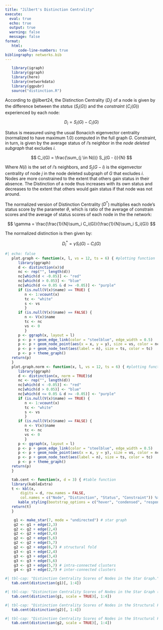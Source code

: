 ```yaml
---
title: "Jilbert's Distinction Centrality"
execute: 
  eval: true
  echo: true
  output: true
  warning: false
  message: false
format: 
   html:
      code-line-numbers: true
bibliography: networks.bib
---
```


```r
   library(igraph)
   library(ggraph)
   library(here)
   library(networkdata)
   library(ggpubr)
   source("distinction.R")
```


According to @jilbert24, the Distinction Centrality ($D_i$) of a node is given by the difference between the *status* ($S_i(G)$) and the *constraint* ($C_i(G)$) experienced by each node:

$$
   D_i = S_i(G)  - C_i(G)
$$

Status is measured using the usual Bonacich eigenvector centrality (normalized to have maximum 1.0) computed in the full graph $G$. Constraint, in turn, is given by the average status of $i$'s neighbor in the *node deleted subgraph* that excludes $i$. 

$$
C_i(G) = \frac{\sum_{j \in N(i)} S_j(G - i)}{N} 
$$

Where $N(i)$ is the set of $i$'s neighbors, and $S_j(G -i)$ is the eigenvector centrality of node $j$ in the node deleted subgraph of $G$ that excludes $i$. Nodes are more constrained to the extent that others gain status in their absence. The Distinction of a node thus increases with its own status and decreases to the extent that others would gain status if that node was not around.

The normalized version of Distinction Centrality ($D^*$) multiplies each node's status score by the parameter $\theta$, which is ratio of the average of constrain scores and the average of status scores of each node in the the network:

$$
\gamma = \frac{\frac{1}{N}\sum_i C_i(G)}{\frac{1}{N}\sum_i S_i(G)}
$$

The normalized distinction is then given by:

$$
D^*_i = \gamma S_i(G)  - C_i(G)
$$

```r
#| echo: false
   plot.graph <- function(x, l, vs = 12, ts = 6) { #plotting function
      library(ggraph)
      d <- distinction(x)$d
      nc <- rep("", length(d))
      nc[which(d < -0.05)] <- "red"
      nc[which(d > 0.05)] <- "blue"
      nc[which(d <= 0.05 & d >= -0.05)] <- "purple"
      if (is.null(V(x)$name) == TRUE) {
         n <- 1:vcount(x)
         tc <- "white"
         s <- vs
         }
      if (is.null(V(x)$name) == FALSE) {
         n <- V(x)$name
         tc <- nc
         vs <- 0
         }
      p <- ggraph(x, layout = l)
      p <- p + geom_edge_link(color = "steelblue", edge_width = 0.5)
      p <- p + geom_node_point(aes(x = x, y = y), size = vs, color = nc) 
      p <- p + geom_node_text(aes(label = n), size = ts, color = tc)
      p <- p + theme_graph() 
   return(p)
   }
   plot.graph.norm <- function(x, l, vs = 12, ts = 6) { #plotting function
      library(ggraph)
      d <- distinction(x, norm = TRUE)$d
      nc <- rep("", length(d))
      nc[which(d < -0.05)] <- "red"
      nc[which(d > 0.05)] <- "blue"
      nc[which(d <= 0.05 & d >= -0.05)] <- "purple"
      if (is.null(V(x)$name) == TRUE) {
         n <- 1:vcount(x)
         tc <- "white"
         s <- vs
         }
      if (is.null(V(x)$name) == FALSE) {
         n <- V(x)$name
         tc <- nc
         vs <- 0
         }
      p <- ggraph(x, layout = l)
      p <- p + geom_edge_link(color = "steelblue", edge_width = 0.5)
      p <- p + geom_node_point(aes(x = x, y = y), size = vs, color = nc) 
      p <- p + geom_node_text(aes(label = n), size = ts, color = tc)
      p <- p + theme_graph() 
   return(p)
   }

   tab.cent <- function(x, d = 3) { #table function
   library(kableExtra)
   t <- kbl(x, 
       digits = d, row.names = FALSE,
       col.names = c("Node", "Distinction", "Status", "Constraint")) %>% 
      kable_styling(bootstrap_options = c("hover", "condensed", "responsive"))
   return(t)
   }
```

```r
    g1 <- make_star(7, mode = "undirected") # star graph
    g2 <- g1 + edge(2,3)
    g2 <- g2 + edge(2,4)
    g2 <- g2 + edge(3,4)
    g2 <- g2 + edge(5,6)
    g2 <- g2 + edge(5,7)
    g2 <- g2 + edge(6,7) # structural fold
    g3 <- g1 + edge(2,4)
    g3 <- g3 + edge(3,4)
    g3 <- g3 + edge(5,6)
    g3 <- g3 + edge(5,7) # intra-connected clusters
    g4 <- g3 + edge(2,7) # inter-connected clusters
```



```r
#| tbl-cap: "Distinction Centrality Scores of Nodes in the Star Graph."
   tab.cent(distinction(g1)[, 1:4])
```

```r
#| tbl-cap: "Distinction Centrality Scores of Nodes in the Star Graph (Normalized)."
   tab.cent(distinction(g1, scale = TRUE)[, 1:4])
```

```r
#| tbl-cap: "Distinction Centrality Scores of Nodes in the Structural Fold."
   tab.cent(distinction(g2)[, 1:4])
```

```r
#| tbl-cap: "Distinction Centrality Scores of Nodes in the Structural Fold (Normalized)."
   tab.cent(distinction(g2, scale = TRUE)[, 1:4])
```



